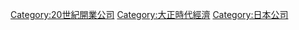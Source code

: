 {{先代次代|[[日本經濟史|日本經濟史]]|'''Category:老鋪企業 (大正創業)'''<br>1912年-1926年|[[:Category:老鋪企業_(明治創業)|:Category:老鋪企業 (明治創業)]]<br>1868年-1912年<br />|[[:Category:老鋪企業_(昭和創業)|:Category:老鋪企業 (昭和創業)]]<br>1926年-1989年}}
[[Category:20世紀開業公司|Category:20世紀開業公司]]
[[Category:大正時代經濟|Category:大正時代經濟]]
[[Category:日本公司|Category:日本公司]]